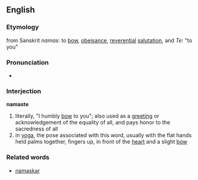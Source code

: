 ==English==
===Etymology===
from Sanskrit ''namas'': to [[bow]], [[obeisance]], [[reverential]] [[salutation]], and ''Te'': "to you"

===Pronunciation===
*{{audio|en-us-namaste.ogg|Audio (US)}}

===Interjection===
'''namaste'''
{{wikipedia}}
#literally, "I humbly [[bow]] to you"; also used as a [[greeting]] or acknowledgement of the equality of all, and pays honor to the sacredness of all
#in [[yoga]], the pose associated with this word, usually with the flat hands held palms together, fingers up, in front of the [[heart]] and a slight [[bow]]

===Related words===
*[[namaskar]]